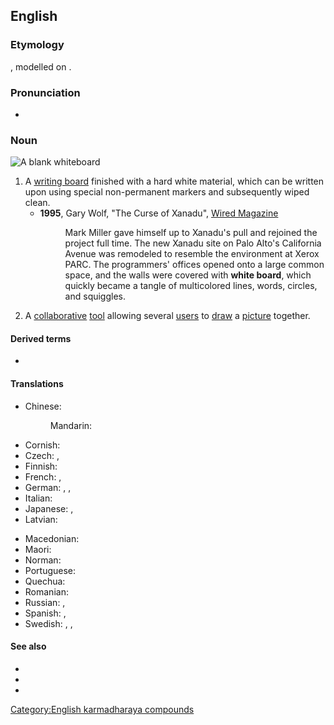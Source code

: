 {{also|Whiteboard}}
==English==
{{wikipedia}}

===Etymology===
{{compound|en|white|board}}, modelled on {{m|en|blackboard}}.

===Pronunciation===
* {{IPA|/ˈwaɪtbɔːd/|lang=en}}

===Noun===
[[Image:Blank whiteboard.JPG|right|thumb|A blank whiteboard]]
{{en-noun}}

# A [[writing board]] finished with a hard white material, which can be written upon using special non-permanent markers and subsequently wiped clean.
#* '''1995''', Gary Wolf, "The Curse of Xanadu", [http://www.wired.com/wired/archive/3.06/xanadu.html?pg=15&topic= Wired Magazine]
#*: Mark Miller gave himself up to Xanadu's pull and rejoined the project full time. The new Xanadu site on Palo Alto's California Avenue was remodeled to resemble the environment at Xerox PARC. The programmers' offices opened onto a large common space, and the walls were covered with '''white board''', which quickly became a tangle of multicolored lines, words, circles, and squiggles.
# {{lb|en|by extension|computing}} A [[collaborative]] [[tool]] allowing several [[user]]s to [[draw]] a [[picture]] together.

====Derived terms====
* {{l|en|whiteboard marker}}

====Translations====
{{trans-top|large vertical writing area}}
* Chinese:
*: Mandarin: {{t+|cmn|白板|tr=báibǎn|sc=Hani}}
* Cornish: {{t|kw|bord gwynn|m}}
* Czech: {{qualifier|any colour}} {{t+|cs|tabule|f}}, {{t|cs|bílá tabule|f}}
* Finnish: {{t|fi|valkotaulu}}
* French: {{qualifier|any colour}} {{t+|fr|tableau|m}}, {{t|fr|tableau blanc|m}}
* German: {{t+|de|Tafel|f}}, {{t|de|Weißwandtafel|f}}, {{t+|de|Whiteboard|n}}
* Italian: {{t+|it|lavagna|f}}
* Japanese: {{t|ja|白板|tr=はくばん, hakuban|sc=Jpan}}, {{t|ja|ホワイトボード|tr=howaitobōdo|sc=Jpan}}
* Latvian: {{t+|lv|tāfele|f}} {{qualifier|any color}}
{{trans-mid}}
* Macedonian: {{t|mk|бела табла|f|tr=béla tábla}}
* Maori: {{t|mi|papamā}}
* Norman: {{t|nrf|blianche plianche|f}}
* Portuguese: {{t|pt|[[quadro]] [[branco]]|m}}
* Quechua: {{t|qu|pirqa qillqana}}
* Romanian: {{t+|ro|tablă|f}}
* Russian: {{qualifier|any colour}} {{t+|ru|доска́|f}}, {{t|ru|бе́лая доска́|f}}
* Spanish: {{qualifier|any colour}} {{t+|es|pizarra|f}}, {{t|es|pizarra blanca|f}}
* Swedish: {{t|sv|vit tavla|c}}, {{t|sv|skrivtavla|c}}, {{t+|sv|whiteboard|c}}
{{trans-bottom}}

====See also====
* {{l|en|blackboard}}
* {{l|en|chalkboard}}
* {{l|en|imageboard}}

[[Category:English karmadharaya compounds]]